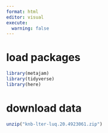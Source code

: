 ```yaml
---
format: html
editor: visual
execute: 
  warning: false
---
```

# load packages
```r
library(metajam)
library(tidyverse)
library(here)
```

# download data 
```r
unzip("knb-lter-luq.20.4923061.zip")
```

